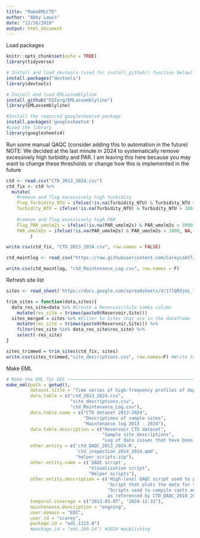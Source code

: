 ```yaml
---
title: "MakeEMLCTD"
author: "Abby Lewis"
date: "12/16/2019"
output: html_document
---
```


Load packages 

```r
knitr::opts_chunk$set(echo = TRUE)
library(tidyverse)

# Install and load devtools (used for install_github() function below)
install.packages("devtools")
library(devtools)

# Install and load EMLassemblyline
install_github("EDIorg/EMLassemblyline")
library(EMLassemblyline)

#Install the required googlesheets4 package
install.packages('googlesheets4')
#Load the library 
library(googlesheets4)
```

Run some manual QAQC (consider adding this to automation in the future)
NOTE: We decided at the last minute in 2024 to systematically remove excessively high turbidity and PAR. I am leaving this here because you may want to change these thresholds or change how this is implemented in the future

```r
ctd <- read.csv("CTD_2013_2024.csv")
ctd_fix <- ctd %>%
  mutate(
    #remove and flag excessively high turbidity
    Flag_Turbidity_NTU = ifelse(!is.na(Turbidity_NTU) & Turbidity_NTU > 200, 2, Flag_Turbidity_NTU),
    Turbidity_NTU = ifelse(!is.na(Turbidity_NTU) & Turbidity_NTU > 200, NA, Turbidity_NTU),
    
    #remove and flag excessively high PAR
    Flag_PAR_umolm2s = ifelse(!is.na(PAR_umolm2s) & PAR_umolm2s > 3000, 2, Flag_PAR_umolm2s),
    PAR_umolm2s = ifelse(!is.na(PAR_umolm2s) & PAR_umolm2s > 3000, NA, PAR_umolm2s)
         )

write.csv(ctd_fix, "CTD_2013_2024.csv", row.names = FALSE)

ctd_maintlog <- read_csv("https://raw.githubusercontent.com/CareyLabVT/Reservoirs/62d78f19fc8a8520da6f9c81619a2d651c569f97/Data/DataNotYetUploadedToEDI/Raw_CTD/CTD_Maintenance_Log.csv")

write.csv(ctd_maintlog, "ctd_Maintenance_Log.csv", row.names = F)
```

Refresh site list

```r
sites <- read_sheet('https://docs.google.com/spreadsheets/d/1TlQRdjmi_lzwFfQ6Ovv1CAozmCEkHumDmbg_L4A2e-8/edit#gid=124442383')

trim_sites = function(data,sites){
  data_res_site=data %>% #Create a Reservoir/Site combo column
    mutate(res_site = trimws(paste0(Reservoir,Site)))
  sites_merged = sites %>% #Filter to Sites that are in the dataframe
    mutate(res_site = trimws(paste0(Reservoir,Site))) %>%
    filter(res_site %in% data_res_site$res_site) %>%
    select(-res_site)
}

sites_trimmed = trim_sites(ctd_fix, sites) 
write.csv(sites_trimmed,"site_descriptions.csv", row.names=F) #Write to file
```

Make EML

```r
# Make the EML for EDI ~~~~~~~~~~~~~~~~~~~~~~~~~~~~~~~~~~~~~~~~~~~~~~~~~~~~~~~~~~~~~~~~~~~~~~~~~~~~~~~~~~~~~~
make_eml(path = getwd(),
         dataset.title = "Time series of high-frequency profiles of depth, temperature, dissolved oxygen, conductivity, specific conductance, chlorophyll a, turbidity, pH, oxidation-reduction potential, photosynthetically active radiation, colored dissolved organic matter, phycocyanin, phycoerythrin, and descent rate for Beaverdam Reservoir, Carvins Cove Reservoir, Falling Creek Reservoir, Gatewood Reservoir, and Spring Hollow Reservoir in southwestern Virginia, USA 2013-2024",
         data.table = c("ctd_2013_2024.csv",
                        "site_descriptions.csv", 
                        "ctd_Maintenance_Log.csv"),
         data.table.name = c("CTD dataset 2013-2024",
                             "Descriptions of sample sites",
                             "Maintenance log 2013 - 2024"),
         data.table.description = c("Reservoir CTD dataset",
                                    "Sample site descriptions",
                                    "Log of data issues that have been flagged or addressed in the final data publication"),
         other.entity = c('ctd_QAQC_2013_2024.R', 
                          'ctd_inspection_2014_2024.qmd',
                          "helper_scripts.zip"),
         other.entity.name = c('QAQC script', 
                               "Visualization script",
                               "Helper scripts"),
         other.entity.description = c('High-level QAQC script used to process data from 2018-2024: references scripts in helper_scripts.zip', 
                                      'Script that plots the data for visual inspection during the publishing process',
                                      "Scripts used to compile casts and apply QAQC, 
                                      as referenced by CTD_QAQC_2018_2024.R"),
         temporal.coverage = c("2013-03-07", "2024-12-31"),
         maintenance.description = "ongoing",
         user.domain = "EDI",
         user.id = "ccarey",
         package.id = "edi.1113.8")
         #package.id = "edi.200.14") #2024 #publishing
```

